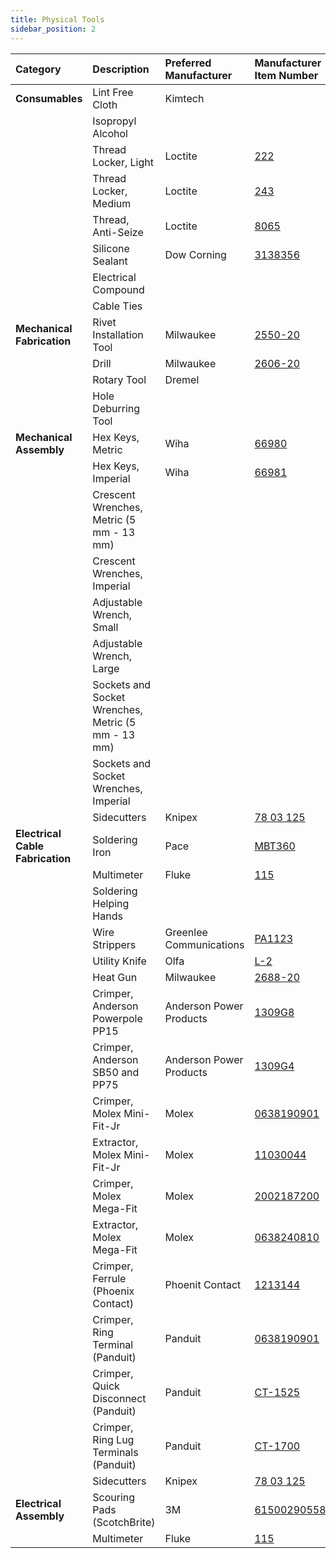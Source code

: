 ```yaml
---
title: Physical Tools
sidebar_position: 2
---
```


| Category                         | Description                                        | Preferred Manufacturer  | Manufacturer Item Number                                                                                                         |
| :------------------------------- | :------------------------------------------------- | :---------------------- | :------------------------------------------------------------------------------------------------------------------------------- |
| **Consumables**                  | Lint Free Cloth                                    | Kimtech                 |                                                                                                                                  |
|                                  | Isopropyl Alcohol                                  |                         |                                                                                                                                  |
|                                  | Thread Locker, Light                               | Loctite                 | [222](https://www.mcmaster.com/1810A27/)                                                                                         |
|                                  | Thread Locker, Medium                              | Loctite                 | [243](https://www.mcmaster.com/91458A115/)                                                                                       |
|                                  | Thread, Anti-Seize                                 | Loctite                 | [8065](https://www.mcmaster.com/1019A11/)                                                                                        |
|                                  | Silicone Sealant                                   | Dow Corning             | [3138356](https://www.mcmaster.com/7587A2/)                                                                                      |
|                                  | Electrical Compound                                |                         |                                                                                                                                  |
|                                  | Cable Ties                                         |                         |                                                                                                                                  |
| **Mechanical Fabrication**       | Rivet Installation Tool                            | Milwaukee               | [2550-20](https://www.milwaukeetool.com/Products/Power-Tools/Specialty-Tools/Rivet-Tools/2550-20)                                |
|                                  | Drill                                              | Milwaukee               | [2606-20](https://www.milwaukeetool.com/Products/Power-Tools/Drilling/Drill-Drivers/2606-20)                                     |
|                                  | Rotary Tool                                        | Dremel                  |                                                                                                                                  |
|                                  | Hole Deburring Tool                                |                         |                                                                                                                                  |
| **Mechanical Assembly**          | Hex Keys, Metric                                   | Wiha                    | [66980](https://www.digikey.ca/en/products/detail/wiha/66980/11658234)                                                           |
|                                  | Hex Keys, Imperial                                 | Wiha                    | [66981](https://www.digikey.ca/en/products/detail/wiha/66981/11658233?s=N4IgTCBcDaICwGYCMBaAbGgnADlQOQBEQBdAXyA)                 |
|                                  | Crescent Wrenches, Metric (5 mm - 13 mm)           |                         |                                                                                                                                  |
|                                  | Crescent Wrenches, Imperial                        |                         |                                                                                                                                  |
|                                  | Adjustable Wrench, Small                           |                         |                                                                                                                                  |
|                                  | Adjustable Wrench, Large                           |                         |                                                                                                                                  |
|                                  | Sockets and Socket Wrenches, Metric (5 mm - 13 mm) |                         |                                                                                                                                  |
|                                  | Sockets and Socket Wrenches, Imperial              |                         |                                                                                                                                  |
|                                  | Sidecutters                                        | Knipex                  | [78 03 125](https://www.digikey.ca/en/products/detail/knipex-tools-lp/78-03-125/10451639)                                        |
| **Electrical Cable Fabrication** | Soldering Iron                                     | Pace                    | [MBT360](https://paceworldwide.com/mbt360-multi-channel-soldering-and-rework-station-w-td-200-and-sx-100)                        |
|                                  | Multimeter                                         | Fluke                   | [115](https://www.digikey.ca/en/products/detail/fluke-electronics/FLUKE-115/1506332)                                             |
|                                  | Soldering Helping Hands                            |                         |                                                                                                                                  |
|                                  | Wire Strippers                                     | Greenlee Communications | [PA1123](https://www.digikey.ca/en/products/detail/tempo-communications/PA1123/1990599)                                          |
|                                  | Utility Knife                                      | Olfa                    | [L-2](https://olfa.com/collections/professional/products/18mm-l-2-rubber-inset-utility-knife#shop)                               |
|                                  | Heat Gun                                           | Milwaukee               | [2688-20](https://www.milwaukeetool.com/Products/Power-Tools/Specialty-Tools/Heating-Tools/2688-20)                              |
|                                  | Crimper, Anderson Powerpole PP15                   | Anderson Power Products | [1309G8](https://www.digikey.ca/en/products/detail/anderson-power-products-inc/1309G8/10647425?s=N4IgTCBcDaIIwGYAMBOA4gDhAXQL5A) |
|                                  | Crimper, Anderson SB50 and PP75                    | Anderson Power Products | [1309G4](https://www.digikey.ca/en/products/detail/anderson-power-products-inc/1309G4/10650073)                                  |
|                                  | Crimper, Molex Mini-Fit-Jr                         | Molex                   | [0638190901](https://www.digikey.ca/en/products/detail/molex/0638190901/9655931?s=N4IgTCBcDaIAwDYDMAOAjATjltIC6AvkA)             |
|                                  | Extractor, Molex Mini-Fit-Jr                       | Molex                   | [11030044](https://www.digikey.ca/en/products/detail/molex/0011030044/210947?s=N4IgTCBcDaIIxwAwGZGICzpAXQL5A)                    |
|                                  | Crimper, Molex Mega-Fit                            | Molex                   | [2002187200](https://www.digikey.ca/en/products/detail/molex/2002187200/14311428?s=N4IgTCBcDa4AxzARgBwHYwJAXQL5A)                |
|                                  | Extractor, Molex Mega-Fit                          | Molex                   | [0638240810](https://www.digikey.ca/en/products/detail/molex/0638240810/11657656?s=N4IgTCBcDaIGwGYAcYAsAGJBGdIC6AvkA)            |
|                                  | Crimper, Ferrule (Phoenix Contact)                 | Phoenit Contact         | [1213144](https://www.digikey.ca/en/products/detail/phoenix-contact/1213144/5875365)                                             |
|                                  | Crimper, Ring Terminal (Panduit)                   | Panduit                 | [0638190901](https://www.digikey.ca/en/products/detail/panduit-corp/CT-1550/447992)                                              |
|                                  | Crimper, Quick Disconnect (Panduit)                | Panduit                 | [CT-1525](https://www.digikey.ca/en/products/detail/panduit-corp/CT-1525/447991?s=N4IgTCBcDaIMIBUC0BGArGNIC6BfIA)                |
|                                  | Crimper, Ring Lug Terminals (Panduit)              | Panduit                 | [CT-1700](https://www.digikey.ca/en/products/detail/panduit-corp/CT-1700/447996?s=N4IgTCBcDaIMYBcC0BGA7ABgyAugXyA)               |
|                                  | Sidecutters                                        | Knipex                  | [78 03 125](https://www.digikey.ca/en/products/detail/knipex-tools-lp/78-03-125/10451639)                                        |
| **Electrical Assembly**          | Scouring Pads (ScotchBrite)                        | 3M                      | [61500290558](https://www.digikey.ca/en/products/detail/3m/61500290558/3589749)                                                  |
|                                  | Multimeter                                         | Fluke                   | [115](https://www.digikey.ca/en/products/detail/fluke-electronics/FLUKE-115/1506332)                                             |
